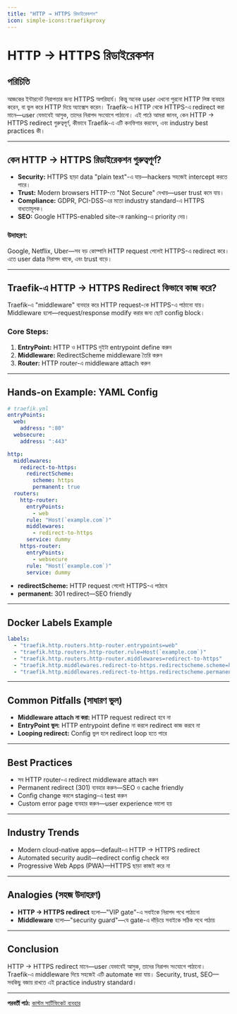 ```yaml
---
title: "HTTP → HTTPS রিডাইরেকশন"
icon: simple-icons:traefikproxy
---
```


# HTTP → HTTPS রিডাইরেকশন

## পরিচিতি

আজকের ইন্টারনেট নিরাপত্তার জন্য HTTPS অপরিহার্য। কিন্তু অনেক user এখনো পুরনো HTTP লিঙ্ক ব্যবহার করেন, বা ভুল করে HTTP দিয়ে অ্যাক্সেস করেন। Traefik-এ HTTP থেকে HTTPS-এ redirect করা মানে—user যেভাবেই আসুক, তাদের নিরাপদ সংযোগে পাঠানো। এই পাঠে আমরা জানব, কেন HTTP → HTTPS redirect গুরুত্বপূর্ণ, কীভাবে Traefik-এ এটি কনফিগার করবেন, এবং industry best practices কী।

---

## কেন HTTP → HTTPS রিডাইরেকশন গুরুত্বপূর্ণ?

- **Security:** HTTPS ছাড়া data "plain text"-এ যায়—hackers সহজেই intercept করতে পারে।
- **Trust:** Modern browsers HTTP-তে "Not Secure" দেখায়—user trust কমে যায়।
- **Compliance:** GDPR, PCI-DSS-এর মতো industry standard-এ HTTPS বাধ্যতামূলক।
- **SEO:** Google HTTPS-enabled site-কে ranking-এ priority দেয়।

### উদাহরণ:
Google, Netflix, Uber—সব বড় কোম্পানি HTTP request পেলেই HTTPS-এ redirect করে। এতে user data নিরাপদ থাকে, এবং trust বাড়ে।

---

## Traefik-এ HTTP → HTTPS Redirect কিভাবে কাজ করে?

Traefik-এ "middleware" ব্যবহার করে HTTP request-কে HTTPS-এ পাঠানো যায়। Middleware হলো—request/response modify করার জন্য ছোট config block।

### Core Steps:
1. **EntryPoint:** HTTP ও HTTPS দুইটা entrypoint define করুন
2. **Middleware:** RedirectScheme middleware তৈরি করুন
3. **Router:** HTTP router-এ middleware attach করুন

---

## Hands-on Example: YAML Config

```yaml
# traefik.yml
entryPoints:
  web:
    address: ":80"
  websecure:
    address: ":443"

http:
  middlewares:
    redirect-to-https:
      redirectScheme:
        scheme: https
        permanent: true
  routers:
    http-router:
      entryPoints:
        - web
      rule: "Host(`example.com`)"
      middlewares:
        - redirect-to-https
      service: dummy
    https-router:
      entryPoints:
        - websecure
      rule: "Host(`example.com`)"
      service: dummy
```

- **redirectScheme:** HTTP request পেলেই HTTPS-এ পাঠাবে
- **permanent:** 301 redirect—SEO friendly

---

## Docker Labels Example

```yaml
labels:
  - "traefik.http.routers.http-router.entrypoints=web"
  - "traefik.http.routers.http-router.rule=Host(`example.com`)"
  - "traefik.http.routers.http-router.middlewares=redirect-to-https"
  - "traefik.http.middlewares.redirect-to-https.redirectscheme.scheme=https"
  - "traefik.http.middlewares.redirect-to-https.redirectscheme.permanent=true"
```

---

## Common Pitfalls (সাধারণ ভুল)

- **Middleware attach না করা:** HTTP request redirect হবে না
- **EntryPoint ভুল:** HTTP entrypoint define না করলে redirect কাজ করবে না
- **Looping redirect:** Config ভুল হলে redirect loop হতে পারে

---

## Best Practices

- সব HTTP router-এ redirect middleware attach করুন
- Permanent redirect (301) ব্যবহার করুন—SEO ও cache friendly
- Config change করলে staging-এ test করুন
- Custom error page ব্যবহার করুন—user experience ভালো হয়

---

## Industry Trends

- Modern cloud-native apps—default-এ HTTP → HTTPS redirect
- Automated security audit—redirect config check করে
- Progressive Web Apps (PWA)—HTTPS ছাড়া কাজই করে না

---

## Analogies (সহজ উদাহরণ)

- **HTTP → HTTPS redirect** হলো—"VIP gate"-এ সবাইকে নিরাপদ পথে পাঠানো
- **Middleware** হলো—"security guard"—যে gate-এ দাঁড়িয়ে সবাইকে সঠিক পথে পাঠায়

---

## Conclusion

HTTP → HTTPS redirect মানে—user যেভাবেই আসুক, তাদের নিরাপদ সংযোগে পাঠানো। Traefik-এ middleware দিয়ে সহজেই এটি automate করা যায়। Security, trust, SEO—সবকিছু বজায় রাখতে এই practice industry standard।

---

**পরবর্তী পাঠ:** [কাস্টম সার্টিফিকেট ব্যবহার](/traefik/custom-cert)
